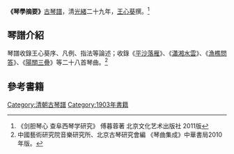 '''《琴學摘要》'''[[古琴譜|古琴譜]]，清[[光緒|光緒]]二十九年，[[王心葵|王心葵]]撰。<ref>《剑胆琴心 查阜西琴学研究》 傅暮蓉著 北京文化艺术出版社 2011版</ref>

==琴譜介紹==
琴譜收錄王心葵序、凡例、指法等論述；收錄《[[平沙落雁|平沙落雁]]》、《[[瀟湘水雲|瀟湘水雲]]》、《[[漁樵問答|漁樵問答]]》、《[[陽關三疊|陽關三疊]]》等二十八首琴曲。<ref>中國藝術研究院音樂研究所、北京古琴研究會編 《琴曲集成》中華書局2010年版。</ref>

==參考書籍==
{{reflist}}
[[Category:清朝古琴譜|Category:清朝古琴譜]]
[[Category:1903年書籍|Category:1903年書籍]]